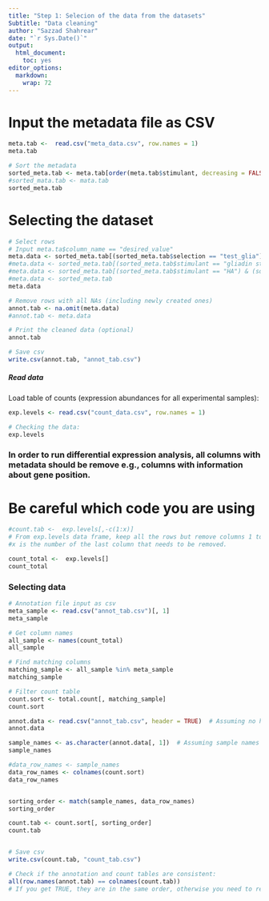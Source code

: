```yaml
---
title: "Step 1: Selecion of the data from the datasets"
Subtitle: "Data cleaning"
author: "Sazzad Shahrear"
date: "`r Sys.Date()`"
output: 
  html_document: 
    toc: yes
editor_options: 
  markdown: 
    wrap: 72
---
```


# Input the metadata file as CSV

```r
meta.tab <-  read.csv("meta_data.csv", row.names = 1)
meta.tab

# Sort the metadata
sorted_meta.tab <- meta.tab[order(meta.tab$stimulant, decreasing = FALSE, na.last = FALSE), ]
#sorted_mata.tab <- mata.tab
sorted_meta.tab
```


# Selecting the dataset

```r
# Select rows
# Input meta.ta$column_name == "desired_value"
meta.data <- sorted_meta.tab[(sorted_meta.tab$selection == "test_glia") | (sorted_meta.tab$selection == "test_immu"), ]
#meta.data <- sorted_meta.tab[(sorted_meta.tab$stimulant == "gliadin stimulated"),]
#meta.data <- sorted_meta.tab[(sorted_meta.tab$stimulant == "HA") & (sorted_meta.tab$group == "test"), ]
#meta.data <- sorted_meta.tab
meta.data 

# Remove rows with all NAs (including newly created ones)
annot.tab <- na.omit(meta.data)
#annot.tab <- meta.data

# Print the cleaned data (optional)
annot.tab

# Save csv
write.csv(annot.tab, "annot_tab.csv")

```



##### Read data

Load table of counts (expression abundances for all experimental samples):

```r
exp.levels <- read.csv("count_data.csv", row.names = 1)

# Checking the data:  
exp.levels
```


### In order to run differential expression analysis, all columns with metadata should be remove e.g., columns with information about gene position.
# Be careful which code you are using

```r
#count.tab <-  exp.levels[,-c(1:x)]
# From exp.levels data frame, keep all the rows but remove columns 1 to x.
#x is the number of the last column that needs to be removed.

count_total <-  exp.levels[]
count_total
```



### Selecting data

```r
# Annotation file input as csv
meta_sample <- read.csv("annot_tab.csv")[, 1]
meta_sample

# Get column names
all_sample <- names(count_total)
all_sample

# Find matching columns
matching_sample <- all_sample %in% meta_sample
matching_sample

# Filter count table
count.sort <- total.count[, matching_sample]
count.sort

```

```r
annot.data <- read.csv("annot_tab.csv", header = TRUE)  # Assuming no header row
annot.data

sample_names <- as.character(annot.data[, 1])  # Assuming sample names are in the first column
sample_names

#data_row_names <- sample_names
data_row_names <- colnames(count.sort)
data_row_names


sorting_order <- match(sample_names, data_row_names)
sorting_order

count.tab <- count.sort[, sorting_order]
count.tab


# Save csv
write.csv(count.tab, "count_tab.csv")
```

```r
# Check if the annotation and count tables are consistent:
all(row.names(annot.tab) == colnames(count.tab))
# If you get TRUE, they are in the same order, otherwise you need to reorder the tables to match each other. 
```


